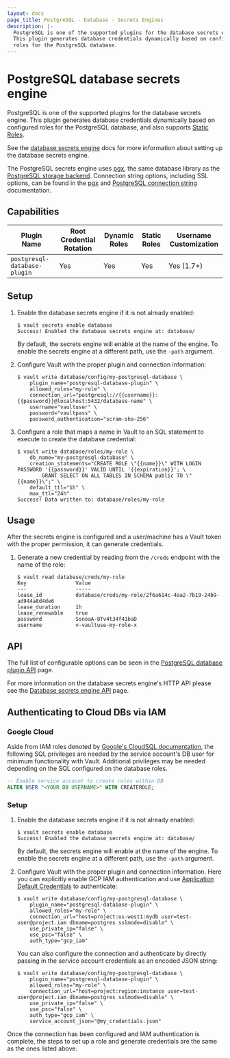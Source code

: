 ```yaml
---
layout: docs
page_title: PostgreSQL - Database - Secrets Engines
description: |-
  PostgreSQL is one of the supported plugins for the database secrets engine.
  This plugin generates database credentials dynamically based on configured
  roles for the PostgreSQL database.
---
```


# PostgreSQL database secrets engine

PostgreSQL is one of the supported plugins for the database secrets engine. This
plugin generates database credentials dynamically based on configured roles for
the PostgreSQL database, and also supports [Static
Roles](/vault/docs/secrets/databases#static-roles).

See the [database secrets engine](/vault/docs/secrets/databases) docs for
more information about setting up the database secrets engine.

The PostgreSQL secrets engine uses [pgx][pgxlib], the same database library as the
[PostgreSQL storage backend](/vault/docs/configuration/storage/postgresql). Connection string
options, including SSL options, can be found in the [pgx][pgxlib] and
[PostgreSQL connection string][pg_conn_docs] documentation.

## Capabilities

| Plugin Name                  | Root Credential Rotation | Dynamic Roles | Static Roles | Username Customization |
| ---------------------------- | ------------------------ | ------------- | ------------ | ---------------------- |
| `postgresql-database-plugin` | Yes                      | Yes           | Yes          | Yes (1.7+)             |

## Setup

1.  Enable the database secrets engine if it is not already enabled:

    ```shell-session
    $ vault secrets enable database
    Success! Enabled the database secrets engine at: database/
    ```

    By default, the secrets engine will enable at the name of the engine. To
    enable the secrets engine at a different path, use the `-path` argument.

1.  Configure Vault with the proper plugin and connection information:

    ```shell-session
    $ vault write database/config/my-postgresql-database \
        plugin_name="postgresql-database-plugin" \
        allowed_roles="my-role" \
        connection_url="postgresql://{{username}}:{{password}}@localhost:5432/database-name" \
        username="vaultuser" \
        password="vaultpass" \
        password_authentication="scram-sha-256"
    ```

1.  Configure a role that maps a name in Vault to an SQL statement to execute to
    create the database credential:

    ```shell-session
    $ vault write database/roles/my-role \
        db_name="my-postgresql-database" \
        creation_statements="CREATE ROLE \"{{name}}\" WITH LOGIN PASSWORD '{{password}}' VALID UNTIL '{{expiration}}'; \
            GRANT SELECT ON ALL TABLES IN SCHEMA public TO \"{{name}}\";" \
        default_ttl="1h" \
        max_ttl="24h"
    Success! Data written to: database/roles/my-role
    ```

## Usage

After the secrets engine is configured and a user/machine has a Vault token with
the proper permission, it can generate credentials.

1.  Generate a new credential by reading from the `/creds` endpoint with the name
    of the role:

    ```shell-session
    $ vault read database/creds/my-role
    Key                Value
    ---                -----
    lease_id           database/creds/my-role/2f6a614c-4aa2-7b19-24b9-ad944a8d4de6
    lease_duration     1h
    lease_renewable    true
    password           SsnoaA-8Tv4t34f41baD
    username           v-vaultuse-my-role-x
    ```

## API

The full list of configurable options can be seen in the [PostgreSQL database
plugin API](/vault/api-docs/secret/databases/postgresql) page.

For more information on the database secrets engine's HTTP API please see the
[Database secrets engine API](/vault/api-docs/secret/databases) page.

[pgxlib]: https://pkg.go.dev/github.com/jackc/pgx/stdlib
[pg_conn_docs]: https://www.postgresql.org/docs/current/libpq-connect.html#LIBPQ-CONNSTRING

## Authenticating to Cloud DBs via IAM

### Google Cloud

Aside from IAM roles denoted by [Google's CloudSQL documentation](https://cloud.google.com/sql/docs/postgres/add-manage-iam-users#creating-a-database-user),
the following SQL privileges are needed by the service account's DB user for minimum functionality with Vault.
Additional privileges may be needed depending on the SQL configured on the database roles.

```sql
-- Enable service account to create roles within DB
ALTER USER "<YOUR DB USERNAME>" WITH CREATEROLE;
```

### Setup

1.  Enable the database secrets engine if it is not already enabled:

    ```shell-session
    $ vault secrets enable database
    Success! Enabled the database secrets engine at: database/
    ```

    By default, the secrets engine will enable at the name of the engine. To
    enable the secrets engine at a different path, use the `-path` argument.

1.  Configure Vault with the proper plugin and connection information. Here you can explicitly enable GCP IAM authentication
    and use [Application Default Credentials](https://cloud.google.com/docs/authentication/provide-credentials-adc#how-to) to authenticate:

    ```shell-session
    $ vault write database/config/my-postgresql-database \
        plugin_name="postgresql-database-plugin" \
        allowed_roles="my-role" \
        connection_url="host=project:us-west1:mydb user=test-user@project.iam dbname=postgres sslmode=disable" \
        use_private_ip="false" \
        use_psc="false" \
        auth_type="gcp_iam"
    ```

    You can also configure the connection and authenticate by directly passing in the service account credentials
    as an encoded JSON string:

    ```shell-session
    $ vault write database/config/my-postgresql-database \
        plugin_name="postgresql-database-plugin" \
        allowed_roles="my-role" \
        connection_url="host=project:region:instance user=test-user@project.iam dbname=postgres sslmode=disable" \
        use_private_ip="false" \
        use_psc="false" \
        auth_type="gcp_iam" \
        service_account_json="@my_credentials.json"
    ```

Once the connection has been configured and IAM authentication is complete, the steps to set up a role and generate
credentials are the same as the ones listed above.
